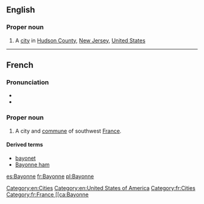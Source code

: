 ==English==

===Proper noun===
{{wikipedia}}
{{en-proper noun}}

# A [[city]] in [[Hudson County]], [[New Jersey]], [[United States]]

[[Category:en:Cities]]
[[Category:en:United States of America]]

----

==French==

===Pronunciation===
* {{IPA|/bajɔn/}}
* {{audio|Fr-Paris--Bayonne.ogg|Audio (Paris)}}

===Proper noun===
{{fr-proper noun}}

# A city and [[commune]] of southwest [[France]].

====Derived terms====
* [[bayonet]]
* [[Bayonne ham]]

[[Category:fr:Cities]]
[[Category:fr:France

[[ca:Bayonne]]
[[es:Bayonne]]
[[fr:Bayonne]]
[[pl:Bayonne]]
